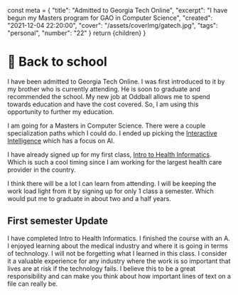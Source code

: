   const meta = {
    "title": "Admitted to Georgia Tech Online",
    "excerpt": "I have begun my Masters program for GAO in Computer Science",
    "created": "2021-12-04 22:20:00",
    "cover": "/assets/coverImg/gatech.jpg",
    "tags": "personal",
    "number": "22"
  }
  return <Layout meta={meta}>{children}</Layout>
}

# 🏫 Back to school

I have been admitted to Georgia Tech Online. I was first introduced to it by my brother who is currently attending.
He is soon to graduate and recommended the school. 
My new job at Oddball allows me to spend towards education and have the cost covered. 
So, I am using this opportunity to further my education.

I am going for a Masters in Computer Science.
There were a couple specialization paths which I could do.
I ended up picking the [Interactive Intelligence](https://omscs.gatech.edu/specialization-interactive-intelligence)
which has a focus on AI.

I have already signed up for my first class, [Intro to Health Informatics](https://omscs.gatech.edu/cs-6440-intro-health-informatics). 
Which is such a cool timing since I am working for the largest health care provider in the country. 

I think there will be a lot I can learn from attending.
I will be keeping the work load light from it by signing up for only 1 class a semester. 
Which would put me to graduate in about two and a half years.

## First semester Update

I have completed Intro to Health Informatics. I finished the course with an A. I enjoyed learning about the medical industry and where it is going in terms of technology. I will not be forgetting what I learned in this class. I consider it a valuable experience for any industry where the work is so important that lives are at risk if the technology fails. I believe this to be a great responsibility and can make you think about how important lines of text on a file can really be. 